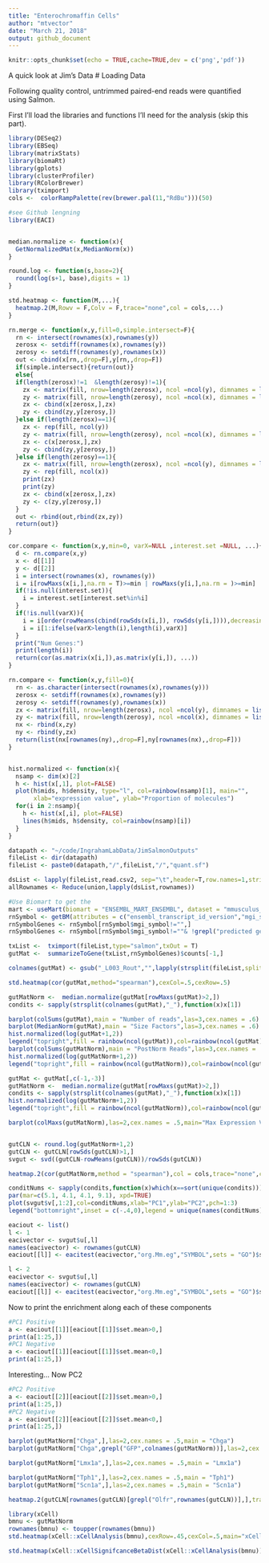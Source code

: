 ```yaml
---
title: "Enterochromaffin Cells"
author: "mtvector"
date: "March 21, 2018"
output: github_document
---
```

```r
knitr::opts_chunk$set(echo = TRUE,cache=TRUE,dev = c('png','pdf'))
```

A quick look at Jim's Data
# Loading Data

Following quality control, untrimmed paired-end reads were quantified using Salmon.

First I'll load the libraries and functions I'll need for the analysis (skip this part).

```r
library(DESeq2)
library(EBSeq)
library(matrixStats)
library(biomaRt)
library(gplots)
library(clusterProfiler)
library(RColorBrewer)
library(tximport)
cols <-  colorRampPalette(rev(brewer.pal(11,"RdBu")))(50)

#see Github lengning
library(EACI)


median.normalize <- function(x){
  GetNormalizedMat(x,MedianNorm(x))
}

round.log <- function(s,base=2){
  round(log(s+1, base),digits = 1)
}

std.heatmap <- function(M,...){
  heatmap.2(M,Rowv = F,Colv = F,trace="none",col = cols,...)
}

rn.merge <- function(x,y,fill=0,simple.intersect=F){
  rn <- intersect(rownames(x),rownames(y))
  zerosx <- setdiff(rownames(x),rownames(y))
  zerosy <- setdiff(rownames(y),rownames(x))
  out <- cbind(x[rn,,drop=F],y[rn,,drop=F])
  if(simple.intersect){return(out)}
  else{
  if(length(zerosx)!=1  &length(zerosy)!=1){
    zx <- matrix(fill, nrow=length(zerosx), ncol =ncol(y), dimnames = list(zerosx,NULL))
    zy <- matrix(fill, nrow=length(zerosy), ncol =ncol(x), dimnames = list(zerosy,NULL))
    zx <- cbind(x[zerosx,],zx)
    zy <- cbind(zy,y[zerosy,])
  }else if(length(zerosx)==1){
    zx <- rep(fill, ncol(y))
    zy <- matrix(fill, nrow=length(zerosy), ncol =ncol(x), dimnames = list(zerosy,NULL))
    zx <- c(x[zerosx,],zx)
    zy <- cbind(zy,y[zerosy,])
  }else if(length(zerosy)==1){
    zx <- matrix(fill, nrow=length(zerosx), ncol =ncol(y), dimnames = list(zerosx,NULL))
    zy <- rep(fill, ncol(x))
    print(zx)
    print(zy)
    zx <- cbind(x[zerosx,],zx)
    zy <- c(zy,y[zerosy,])
  }
  out <- rbind(out,rbind(zx,zy))
  return(out)}
}

cor.compare <- function(x,y,min=0, varX=NULL ,interest.set =NULL, ...){
  d <- rn.compare(x,y)
  x <- d[[1]]
  y <- d[[2]]
  i = intersect(rownames(x), rownames(y))
  i = i[rowMaxs(x[i,],na.rm = T)>=min | rowMaxs(y[i,],na.rm = )>=min]
  if(!is.null(interest.set)){
    i = interest.set[interest.set%in%i]
  }
  if(!is.null(varX)){
    i = i[order(rowMeans(cbind(rowSds(x[i,]), rowSds(y[i,]))),decreasing = T)]
    i = i[1:ifelse(varX>length(i),length(i),varX)]
  }
  print("Num Genes:")
  print(length(i))
  return(cor(as.matrix(x[i,]),as.matrix(y[i,]), ...))
}

rn.compare <- function(x,y,fill=0){
  rn <- as.character(intersect(rownames(x),rownames(y)))
  zerosx <- setdiff(rownames(x),rownames(y))
  zerosy <- setdiff(rownames(y),rownames(x))
  zx <- matrix(fill, nrow=length(zerosx), ncol =ncol(y), dimnames = list(zerosx,NULL))
  zy <- matrix(fill, nrow=length(zerosy), ncol =ncol(x), dimnames = list(zerosy,NULL))
  nx <- rbind(x,zy)
  ny <- rbind(y,zx)
  return(list(nx[rownames(ny),,drop=F],ny[rownames(nx),,drop=F]))
}


hist.normalized <- function(x){
  nsamp <- dim(x)[2]
  h <- hist(x[,1], plot=FALSE)
  plot(h$mids, h$density, type="l", col=rainbow(nsamp)[1], main="",
       xlab="expression value", ylab="Proportion of molecules")
  for(i in 2:nsamp){
    h <- hist(x[,i], plot=FALSE)
    lines(h$mids, h$density, col=rainbow(nsamp)[i])
  }
}

```


```r

datapath <- "~/code/IngrahamLabData/JimSalmonOutputs"
fileList <- dir(datapath)
fileList <- paste0(datapath,"/",fileList,"/","quant.sf")

dsList <- lapply(fileList,read.csv2, sep="\t",header=T,row.names=1,stringsAsFactors=F)
allRownames <- Reduce(union,lapply(dsList,rownames))

#Use Biomart to get the 
mart <- useMart(biomart = "ENSEMBL_MART_ENSEMBL", dataset = "mmusculus_gene_ensembl", host="www.ensembl.org")
rnSymbol <- getBM(attributes = c("ensembl_transcript_id_version","mgi_symbol","description"),filters = c("ensembl_transcript_id_version"),values =allRownames ,mart = mart) 
rnSymbolGenes <- rnSymbol[rnSymbol$mgi_symbol!="",]
rnSymbolGenes <- rnSymbol[rnSymbol$mgi_symbol!=""& !grepl("predicted gene", rnSymbol$description),]

txList <-  tximport(fileList,type="salmon",txOut = T)
gutMat <-  summarizeToGene(txList,rnSymbolGenes)$counts[-1,]

colnames(gutMat) <- gsub("_L003_Rout","",lapply(strsplit(fileList,split = "/"),"[",5))

std.heatmap(cor(gutMat,method="spearman"),cexCol=.5,cexRow=.5)

gutMatNorm <-  median.normalize(gutMat[rowMaxs(gutMat)>2,])
condits <- sapply(strsplit(colnames(gutMat),"_"),function(x)x[1])

```


```r

barplot(colSums(gutMat),main = "Number of reads",las=3,cex.names = .6)
barplot(MedianNorm(gutMat),main = "Size Factors",las=3,cex.names = .6)
hist.normalized(log(gutMat+1,2))
legend("topright",fill = rainbow(ncol(gutMat)),col=rainbow(ncol(gutMat)),legend = colnames(gutMat))
barplot(colSums(gutMatNorm),main = "PostNorm Reads",las=3,cex.names = .6)
hist.normalized(log(gutMatNorm+1,2))
legend("topright",fill = rainbow(ncol(gutMatNorm)),col=rainbow(ncol(gutMatNorm)),legend = colnames(gutMatNorm))

gutMat <- gutMat[,c(-1,-3)]
gutMatNorm <-  median.normalize(gutMat[rowMaxs(gutMat)>2,])
condits <- sapply(strsplit(colnames(gutMat),"_"),function(x)x[1])
hist.normalized(log(gutMatNorm+1,2))
legend("topright",fill = rainbow(ncol(gutMatNorm)),col=rainbow(ncol(gutMatNorm)),legend = colnames(gutMatNorm))

barplot(colMaxs(gutMatNorm),las=2,cex.names = .5,main="Max Expression Values per Sample")


gutCLN <- round.log(gutMatNorm+1,2)
gutCLN <- gutCLN[rowSds(gutCLN)>1,]
svgut <- svd((gutCLN-rowMeans(gutCLN))/rowSds(gutCLN))

heatmap.2(cor(gutMatNorm,method = "spearman"),col = cols,trace="none",cexCol = .5,cexRow = .5)

conditNums <- sapply(condits,function(x)which(x==sort(unique(condits))))
par(mar=c(5.1, 4.1, 4.1, 9.1), xpd=TRUE)
plot(svgut$v[,1:2],col=conditNums,xlab="PC1",ylab="PC2",pch=1:3)
legend("bottomright",inset = c(-.4,0),legend = unique(names(conditNums)),col=conditNums,pch = 1:3)
```

```r
eaciout <- list()
l <- 1
eacivector <- svgut$u[,l]
names(eacivector) <- rownames(gutCLN)
eaciout[[l]] <- eacitest(eacivector,"org.Mm.eg","SYMBOL",sets = "GO")$setscores

l <- 2
eacivector <- svgut$u[,l]
names(eacivector) <- rownames(gutCLN)
eaciout[[l]] <- eacitest(eacivector,"org.Mm.eg","SYMBOL",sets = "GO")$setscores

```

Now to print the enrichment along each of these components

```r
#PC1 Positive
a <- eaciout[[1]][eaciout[[1]]$set.mean>0,]
print(a[1:25,])
#PC1 Negative
a <- eaciout[[1]][eaciout[[1]]$set.mean<0,]
print(a[1:25,])


```

Interesting... Now PC2 

```r
#PC2 Positive
a <- eaciout[[2]][eaciout[[2]]$set.mean>0,]
print(a[1:25,])
#PC2 Negative
a <- eaciout[[2]][eaciout[[2]]$set.mean<0,]
print(a[1:25,])
```

```r

barplot(gutMatNorm["Chga",],las=2,cex.names = .5,main = "Chga")
barplot(gutMatNorm["Chga",grepl("GFP",colnames(gutMatNorm))],las=2,cex.names = .5,main = "Chga")

barplot(gutMatNorm["Lmx1a",],las=2,cex.names = .5,main = "Lmx1a")

barplot(gutMatNorm["Tph1",],las=2,cex.names = .5,main = "Tph1")
barplot(gutMatNorm["Scn1a",],las=2,cex.names = .5,main = "Scn1a")

heatmap.2(gutCLN[rownames(gutCLN)[grepl("Olfr",rownames(gutCLN))],],trace = "none",col = cols,main="Olfr Expression")

```

```r
library(xCell)
bmnu <- gutMatNorm
rownames(bmnu) <- toupper(rownames(bmnu))
std.heatmap(xCell::xCellAnalysis(bmnu),cexRow=.45,cexCol=.5,main="xCell Scores")

std.heatmap(xCell::xCellSignifcanceBetaDist(xCell::xCellAnalysis(bmnu)),cexRow=.45,cexCol=.5,main="p Cell is not in mixture")
```

```r



```



